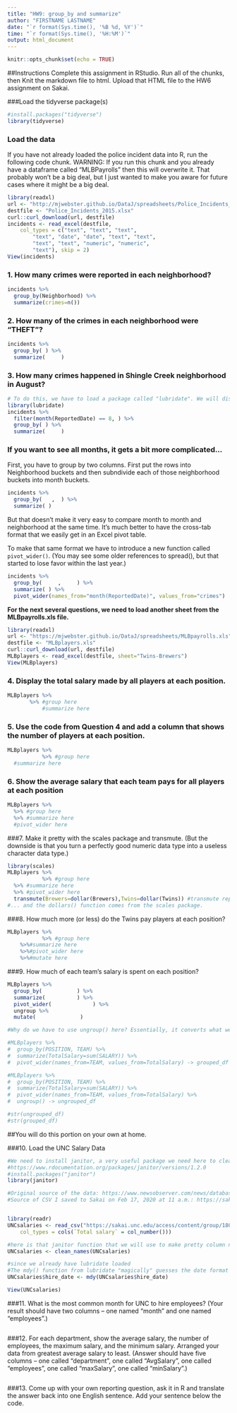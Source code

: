 ```yaml
---
title: "HW9: group_by and summarize"
author: "FIRSTNAME LASTNAME"
date: "`r format(Sys.time(), '%B %d, %Y')`"
time: "`r format(Sys.time(), '%H:%M')`"
output: html_document
---
```

```r
knitr::opts_chunk$set(echo = TRUE)
```


##Instructions
Complete this assignment in RStudio. Run all of the chunks, then Knit the markdown file to html. Upload that HTML file to the HW6 assignment on Sakai.

###Load the tidyverse package(s)
```r
#install.packages("tidyverse")
library(tidyverse)
```


### Load the data
If you have not already loaded the police incident data into R, run the following code chunk. WARNING: If you run this chunk and you already have a dataframe called "MLBPayrolls" then this will overwrite it. That probably won't be a big deal, but I just wanted to make you aware for future cases where it might be a big deal.

```r
library(readxl)
url <- "http://mjwebster.github.io/DataJ/spreadsheets/Police_Incidents_2015.xlsx"
destfile <- "Police_Incidents_2015.xlsx"
curl::curl_download(url, destfile)
incidents <- read_excel(destfile, 
    col_types = c("text", "text", "text", 
        "text", "date", "date", "text", "text", 
        "text", "text", "numeric", "numeric", 
        "text"), skip = 2)
View(incidents)
```


### 1. How many crimes were reported in each neighborhood?
```r
incidents %>%
  group_by(Neighborhood) %>%
  summarize(crimes=n())
```


### 2. How many of the crimes in each neighborhood were "THEFT"?
```r
incidents %>%
  group_by( ) %>%
  summarize(     )
```


### 3. How many crimes happened in Shingle Creek neighborhood in August?
```r
# To do this, we have to load a package called "lubridate". We will discuss this much more later.
library(lubridate)
incidents %>%
  filter(month(ReportedDate) == 8, ) %>%
  group_by( ) %>%
  summarize(     )
```

### If you want to see all months, it gets a bit more complicated...
First, you have to group by two columns. First put the rows into Neighborhood buckets and then subndivide each of those neighborhood buckets into month buckets.

```r
incidents %>%
  group_by(   ,  ) %>%
  summarize( )
```

But that doesn't make it very easy to compare month to month and neighborhood at the same time. It's much better to have the cross-tab format that we easily get in an Excel pivot table.

To make that same format we have to introduce a new function called `pivot_wider()`. (You may see some older references to spread(), but that started to lose favor within the last year.)

```r
incidents %>%
  group_by(     ,     ) %>%
  summarize( ) %>%
  pivot_wider(names_from="month(ReportedDate)", values_from="crimes") 
```

**For the next several questions, we need to load another sheet from the MLBpayrolls.xls file.**
```r
library(readxl)
url <- "https://mjwebster.github.io/DataJ/spreadsheets/MLBpayrolls.xls"
destfile <- "MLBplayers.xls"
curl::curl_download(url, destfile)
MLBplayers <- read_excel(destfile, sheet="Twins-Brewers")
View(MLBplayers) 
```


### 4. Display the total salary made by all players at each position.
```r
MLBplayers %>%
       %>% #group here
           #summarize here
```

### 5. Use the code from Question 4 and add a column that shows the number of players at each position.
```r
MLBplayers %>%
           %>% #group here
  #summarize here
```

### 6. Show the average salary that each team pays for all players at each position
```r
MLBplayers %>%
  %>% #group here
  %>% #summarize here
  #pivot_wider here
```

###7. Make it pretty with the scales package and transmute. (But the downside is that you turn a perfectly good numeric data type into a useless character data type.)
```r
library(scales)
MLBplayers %>%
           %>% #group here
  %>% #summarize here
  %>% #pivot_wider here
  transmute(Brewers=dollar(Brewers),Twins=dollar(Twins)) #transmute replaces columns rather than adds.
#... and the dollars() function comes from the scales package.
```

###8. How much more (or less) do the Twins pay players at each position?
```r
MLBplayers %>%
           %>% #group here
    %>%#summarize here
    %>%#pivot_wider here
    %>%#mutate here
```


###9. How much of each team's salary is spent on each position?
```r
MLBplayers %>%
  group_by(           ) %>%
  summarize(          ) %>%
  pivot_wider(             ) %>%
  ungroup %>%
  mutate(              )

#Why do we have to use ungroup() here? Essentially, it converts what we've got into a "real" dataframe. Run the following two statements and look at the differences. When you str(grouped_df) you see additional metadata about how the variables are grouped. In the str(ungrouped_df) that metadata isn't there. The dataframe is WYSIWYG.

#MLBplayers %>%
#  group_by(POSITION, TEAM) %>%
#  summarize(TotalSalary=sum(SALARY)) %>%
#  pivot_wider(names_from=TEAM, values_from=TotalSalary) -> grouped_df

#MLBplayers %>%
#  group_by(POSITION, TEAM) %>%
#  summarize(TotalSalary=sum(SALARY)) %>%
#  pivot_wider(names_from=TEAM, values_from=TotalSalary) %>%
#  ungroup() -> ungrouped_df

#str(ungrouped_df)
#str(grouped_df)

```

##You will do this portion on your own at home.

###10. Load the UNC Salary Data
```r

#We need to install janitor, a very useful package we need here to clean column names, but which we will use much later.
#https://www.rdocumentation.org/packages/janitor/versions/1.2.0
#install.packages("janitor")
library(janitor)

#Original source of the data: https://www.newsobserver.com/news/databases/public-salaries/article11863496.html?appSession=1403UK9UD78GOBC8IYH2RA16T4R98H6M0ERC7953FHQ895710Y670SYY3FQ9671YBURD70R8COF824IR86U6Q1X68ZNJDX3VAE3J47S5Z6P71O4Y5OF4ITN748WE5638
#Source of CSV I saved to Sakai on Feb 17, 2020 at 11 a.m.: https://sakai.unc.edu/access/content/group/180aeff4-e971-45c7-a2a6-9f5f9d9c3785/UNC_System_Salaries%20Search%20and%20Report%202.csv


library(readr)
UNCsalaries <- read_csv("https://sakai.unc.edu/access/content/group/180aeff4-e971-45c7-a2a6-9f5f9d9c3785/UNC_System_Salaries%20Search%20and%20Report%202.csv", 
    col_types = cols(`Total salary` = col_number()))

#here is that janitor function that we will use to make pretty column names
UNCsalaries <- clean_names(UNCsalaries)

#since we already have lubridate loaded
#The mdy() function from lubridate "magically" guesses the date format from character text
UNCsalaries$hire_date <- mdy(UNCsalaries$hire_date)

View(UNCsalaries)
```

###11. What is the most common month for UNC to hire employees? (Your result should have two columns -- one named "month" and one named "employees".)
```r


```

###12. For each department, show the average salary, the number of employees, the maximum salary, and the minimum salary. Arranged your data from greatest average salary to least. (Answer should have five columns -- one called "department", one called "AvgSalary", one called "employees", one called "maxSalary", one called "minSalary".)
```r

```


###13. Come up with your own reporting question, ask it in R and translate the answer back into one English sentence. Add your sentence below the code.
```r

```



